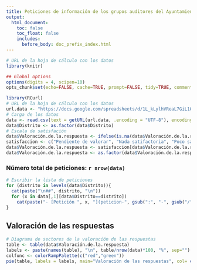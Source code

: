 ```yaml
---
title: Peticiones de información de los grupos auditores del Ayuntamiento de Madrid
output:
  html_document:
    toc: false
    toc_float: false
    includes:
      before_body: doc_prefix_index.html
---
```



```r
# URL de la hoja de cálculo con los datos
library(knitr)

## Global options
options(digits = 4, scipen=10)
opts_chunk$set(echo=FALSE, cache=TRUE, prompt=FALSE, tidy=TRUE, comment=NA, message=FALSE, warning=FALSE)
```

```r
library(RCurl)
# URL de la hoja de cálculo con los datos
url.data <- "https://docs.google.com/spreadsheets/d/1L_kLylhVReaL7GiL1Q0PJjx_b6yWOf2EPuk4bxiOIEU/pub?gid=1250269168&single=true&output=csv"
# Carga de los datos
data <- read.csv(text = getURL(url.data, .encoding = "UTF-8"), encoding = "UTF-8", header = T, stringsAsFactors = F)
data$Distrito <- as.factor(data$Distrito)
# Escala de satisfación
data$Valoración.de.la.respuesta <- ifelse(is.na(data$Valoración.de.la.respuesta), 0, data$Valoración.de.la.respuesta) 
satisfaccion <- c("Pendiente de valorar", "Nada satifactoria", "Poco satifactoria", "Moderadamente satisfactoria", "Bastante satisfactoria", "Completamente satisfactoria")
data$Valoración.de.la.respuesta <- satisfaccion[data$Valoración.de.la.respuesta+1]
data$Valoración.de.la.respuesta <- as.factor(data$Valoración.de.la.respuesta)
```

### Número total de peticiones: `r nrow(data)`

```r
# Escribir la lista de peticiones
for (distrito in levels(data$Distrito)){
  cat(paste("\n##", distrito, "\n"))
  for (x in data[,1][data$Distrito==distrito])
    cat(paste("- [Petición ", x, "](peticion-", gsub(":", "-", gsub("/", "-", gsub(" ", "-", tolower(iconv(x, to='ASCII//TRANSLIT'))))), ".html)\n", sep=""))
}

```

## Valoración de las respuestas

```r
# Diagrama de sectores de la valoración de las respuestas
table <- table(data$Valoración.de.la.respuesta)
labels <- paste(names(table), "\n", table/nrow(data)*100, "%", sep="")
colfunc <- colorRampPalette(c("red","green"))
pie(table, labels = labels, main="Valoración de las respuestas", col= c("yellow", colfunc(5)))
```




